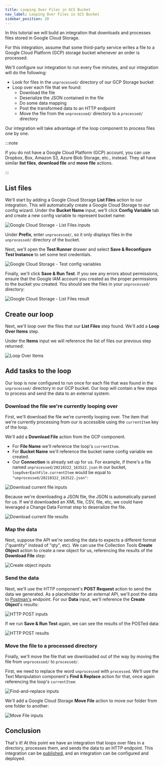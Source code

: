 ```yaml
---
title: Looping Over Files in GCS Bucket
nav_label: Looping Over Files in GCS Bucket
sidebar_position: 20
---
```


In this tutorial we will build an integration that downloads and processes files stored in Google Cloud Storage.

For this integration, assume that some third-party service writes a file to a Google Cloud Platform (GCP) storage bucket whenever an order is processed.

We'll configure our integration to run every five minutes, and our integration will do the following:

- Look for files in the `unprocessed/` directory of our GCP Storage bucket
- Loop over each file that we found:
  - Download the file
  - Deserialize the JSON contained in the file
  - Do some data mapping
  - Post the transformed data to an HTTP endpoint
  - Move the file from the `unprocessed/` directory to a `processed/` directory

Our integration will take advantage of the loop component to process files one by one.

:::note

If you do not have a Google Cloud Platform (GCP) account, you can use Dropbox, Box, Amazon S3, Azure Blob Storage, etc., instead.
They all have similar **list files**, **download file** and **move file** actions.

:::

## List files

We'll start by adding a Google Cloud Storage **List Files** action to our integration.
This will automatically create a Google Cloud Storage to our config wizard.
Under the **Bucket Name** input, we'll click **Config Variable** tab and create a new config variable to represent bucket name:

   ![Google Cloud Storage - List Files inputs](/assets/list-files-inputs.png)

Under **Prefix**, enter `unprocessed/`, so it only displays files in the `unprocessed/` directory of the bucket.

Next, we'll open the **Test Runner** drawer and select **Save & Reconfigure Test Instance** to set some test credentials.

   ![Google Cloud Storage - Test config variables](/assets/test-config-variables.png)

Finally, we'll click **Save & Run Test**.
If you see any errors about permissions, ensure that the Google IAM account you created as the proper permissions to the bucket you created.
You should see the files in your `unprocessed/` directory:

   ![Google Cloud Storage - List Files result](/assets/list-files-results.png)

## Create our loop

Next, we'll loop over the files that our **List Files** step found.
We'll add a **Loop Over Items** step.

Under the **Items** input we will reference the list of files our previous step returned:

   ![Loop Over Items](/assets/loop-step.png)

## Add tasks to the loop

Our loop is now configured to run once for each file that was found in the `unprocessed/` directory in our GCP bucket.
Our loop will contain a few steps to process and send the data to an external system:

### Download the file we're currently looping over

First, we'll download the file we're currently looping over.
The item that we're currently processing from our is accessible using the `currentItem` key of the loop.

We'll add a **Download File** action from the GCP component.

- For **File Name** we'll reference the loop's `currentItem`.
- For **Bucket Name** we'll reference the bucket name config variable we created.
- Our **Connection** is already set up for us.
  For example, if there's a file named `unprocessed/20210322_163522.json` in our bucket, `loopOverEachFile.currentItem` would be equal to `"unprocessed/20210322_163522.json"`:

 ![Download current file inputs](/assets/download-file-inputs.png)

Because we're downloading a JSON file, the JSON is automatically parsed for us.
If we'd downloaded an XML file, CSV, file, etc, we could have leveraged a Change Data Format step to deserialize the file.

   ![Download current file results](/assets/download-file-results.png)

### Map the data

Next, suppose the API we're sending the data to expects a different format ("quantity" instead of "qty", etc).
We can use the Collection Tools **Create Object** action to create a new object for us, referencing the results of the **Download File** step:

   ![Create object inputs](/assets/create-object-inputs.png)

### Send the data

Next, we'll use the HTTP component's **POST Request** action to send the data we generated.
As a placeholder for an external API, we'll post the data to [Postman's](https://www.postman.com/) endpoint.
For our **Data** input, we'll reference the **Create Object**'s results:

   ![HTTP POST inputs](/assets/http-post-inputs.png)

If we run **Save & Run Test** again, we can see the results of the POSTed data:

   ![HTTP POST results](/assets/http-post-results.png)

### Move the file to a processed directory

Finally, we'll move the file that we downloaded out of the way by moving the file from `unprocessed/` to `processed/`.

First, we need to replace the word `unprocessed` with `processed`.
We'll use the Text Manipulation component's **Find & Replace** action for that, once again referencing the loop's `currentItem`:

   ![Find-and-replace inputs](/assets/find-and-replace-inputs.png)

We'll add a Google Cloud Storage **Move File** action to move our folder from one folder to another:

   ![Move File inputs](/assets/move-file-inputs.png)

## Conclusion

That's it!
At this point we have an integration that loops over files in a directory, processes them, and sends the data to an HTTP endpoint.
This integration can be [published](/docs/composer/builder/integrations/overview#publishing-an-integration), and an integration can be configured and deployed.
